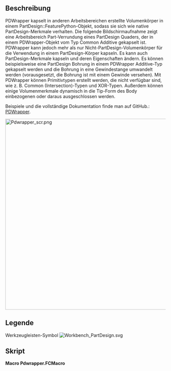 <languages/>

{{Macro/de
|Name=PDWrapper
|Icon=Workbench_PartDesign.svg
|Description=Nicht-PartDesign-Volumenkörper kapseln, um in PartDesign damit zu arbeiten
|Author=TheMarkster
|Version=0.2023.08.13
|Date=2023-08-13
|FCVersion=Python 3-Versionen
|Download=[https://wiki.freecad.org/File:Workbench_PartDesign.svg Werkzeugleisten-Symbol]
|Links=[https://github.com/mwganson/pdwrapper Vollständige Dokumentation auf GitHub]
}}

<span id="Description"></span>
== Beschreibung ==

PDWrapper kapselt in anderen Arbeitsbereichen erstellte Volumenkörper in einem PartDesign::FeaturePython-Objekt, sodass sie sich wie native PartDesign-Merkmale verhalten. Die folgende Bildschirmaufnahme zeigt eine Arbeitsbereich Part-Verrundung eines PartDesign Quaders, der in einem PDWrapper-Objekt vom Typ Common Additive gekapselt ist. PDWrapper kann jedoch mehr als nur Nicht-PartDesign-Volumenkörper für die Verwendung in einem PartDesign-Körper kapseln. Es kann auch PartDesign-Merkmale kapseln und deren Eigenschaften ändern. Es können beispielsweise eine PartDesign Bohrung in einem PDWrapper Additive-Typ gekapselt werden und die Bohrung in eine Gewindestange umwandelt werden (vorausgesetzt, die Bohrung ist mit einem Gewinde versehen). Mit PDWrapper können  Primitivtypen erstellt werden, die nicht verfügbar sind, wie z. B. Common (Intersection)-Typen und XOR-Typen. Außerdem können einige Volumenmerkmale dynamisch in die Tip-Form des Body einbezogenen oder daraus ausgeschlossen werden.

Beispiele und die vollständige Dokumentation finde man auf GitHub.: [https://github.com/mwganson/pdwrapper PDWrapper].

[[File:Pdwrapper_scr.png|600px]]
{{Caption|Bildschirmaufnahme des Makros PDWrapper}}

<span id="Legend"></span>
==Legende==

{{Codeextralink|https://gist.github.com/mwganson/4106e84eeaaf4d6e056cd286cbc39170/raw/addc2f23ca223fd4f3332cfa04f2264ef0ee908b/Pdwrapper.FCMacro|Pdwrapper.FCMacro}}

Werkzeugleisten-Symbol
[[Image:Workbench_PartDesign.svg]]

<span id="Script"></span>
== Skript ==

'''Macro Pdwrapper.FCMacro'''

{{CodeDownload|https://gist.github.com/mwganson/4106e84eeaaf4d6e056cd286cbc39170|Pdwrapper.FCMacro}}